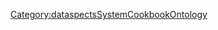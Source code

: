 {{{info|add title=New RubyGem|edit title=Edit RubyGem|page name=C<unique number;random;10>}}}

{{FormHeader|RubyGem}}
{{StandardFormSections}}
{{FormFooter}}

<noinclude>[[Category:dataspectsSystemCookbookOntology]]</noinclude>
